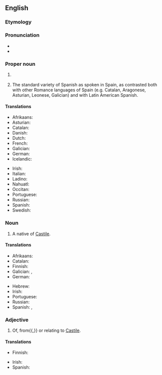 ==English==
{{wikipedia}}

===Etymology===
{{af|en|Castile|-ian}}

===Pronunciation===
* {{IPA|en|/kəˈstɪljən/}}
* {{audio|en|en-us-Castilian.ogg|Audio (US)}}

===Proper noun===
{{en-proper noun}}

# {{lb|en|generally}} {{synonym of|en|Spanish}} {{q|the language}}
# {{lb|en|more specifically}} The standard variety of Spanish as spoken in Spain, as contrasted both with other Romance languages of Spain (e.g. Catalan, Aragonese, Asturian, Leonese, Galician) and with Latin American Spanish.
#: {{syn|en|Castilian Spanish}}

====Translations====
{{trans-see|Spanish}}

{{trans-top|standard variety of European Spanish}}
* Afrikaans: {{t|af|Kastiliaans}}
* Asturian: {{t+|ast|castellanu|m}}
* Catalan: {{t+|ca|castellà}}
* Danish: {{t|da|castiliansk}}
* Dutch: {{t+|nl|Castiliaans|n}}
* French: {{t+|fr|castillan}}
* Galician: {{t+|gl|castelán|m}}
* German: {{t+|de|Kastilisch|n}}
* Icelandic: {{t|is|kastilíska|f}}
{{trans-mid}}
* Irish: {{t|ga|Caistílis|f}}
* Italian: {{t+|it|castigliano|m}}
* Ladino: {{t|lad|kasteyano}}
* Nahuatl: {{t|nah|Caxtillahtōlli}}
* Occitan: {{t+|oc|castelhan|m}}
* Portuguese: {{t+|pt|castelhano|m}}
* Russian: {{t+|ru|кастильский|m}} {{qualifier|язы́к}}
* Spanish: {{t+|es|castellano|m}}
* Swedish: {{t+|sv|kastilianska}}
{{trans-bottom}}

===Noun===
{{en-noun}}

# A native of [[Castile]].

====Translations====
{{trans-top|native of Castile}}
* Afrikaans: {{t|af|Kastiliaan}}
* Catalan: {{t+|ca|castellà|m}}
* Finnish: {{t|fi|kastilialainen}}
* Galician: {{t+|gl|castelán|m}}, {{t|gl|castelá|f}}
* German: {{t|de|Kastilianer|m}}
{{trans-mid}}
* Hebrew: {{t|he|קסטילי}}
* Irish: {{t|ga|Caistíleach|m}}
* Portuguese: {{t+|pt|castelhano|m}}
* Russian: {{t|ru|касти́лец|m}}
* Spanish: {{t+|es|castellano|m}}, {{t+|es|castellana|f}}
{{trans-bottom}}

===Adjective===
{{en-adj|-}}

# Of, from{{,}} or relating to [[Castile]].

====Translations====
{{trans-top|relating to Castile}}
* Finnish: {{t|fi|kastilialainen}}
{{trans-mid}}
* Irish: {{t|ga|Caistíleach}}
* Spanish: {{t+|es|castellano}}
{{trans-bottom}}